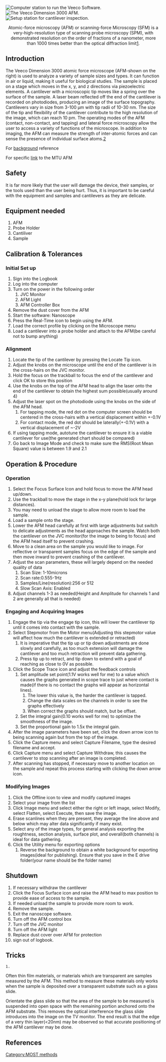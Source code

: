 {{MOST}}

<!-- Comments that appear only in the edit view are formatted like this. -->
<!-- These comments are offered as an aid as you get started. Remove as you wish. -->
<!-- next line is the code for inserting an image; delete if you don't have an image yet -->
[[File:Computer_Station.jpg|thumb|right|Computer station to run the Veeco Software.]]
[[File:Veeco_AFM.jpg|thumb|right|The Veeco Dimension 3000 AFM.]]
[[File:Setup_Station.jpg|thumb|right|Setup station for cantilever inspection.]]

<center>Atomic-force microscopy (AFM) or scanning-force Microscopy (SFM) is a very-high-resolution type of scanning probe microscopy (SPM), with demonstrated resolution on the order of fractions of a nanometer, more than 1000 times better than the optical diffraction limit[https://en.wikipedia.org/wiki/Atomic-force_microscopy].</center>

==Introduction==
The Veeco Dimension 3000 atomic force microscope (AFM-shown on the right) is used to analyze a variety of sample sizes and types. It can function in air or liquid, making it useful for biological studies. The sample is placed on a stage which moves in the x, y, and z directions via piezoelectric elements. A cantilever with a microscopic tip moves like a spring over the surface of the sample. A laser beam reflected off the end of the cantilever is recorded on photodiodes, producing an image of the surface topography. Cantilevers vary in size from 3-100 µm with tip radii of 10-30 nm. The size of the tip and flexibility of the cantilever contribute to the high resolution of the image, which can reach 10 pm. The operating modes of the AFM (contact, non-contact, and tapping) and lateral force microscopy allow the user to access a variety of functions of the microscope. In addition to imaging, the AFM can measure the strength of inter-atomic forces and can sense the presence of individual surface atoms.[http://mcff.mtu.edu/acmal/scanning-probe-microscopy/veeco-dimension-300-afm/]

For [https://en.wikipedia.org/wiki/Atomic-force_microscopy background] reference


For specific [http://mcff.mtu.edu/acmal/scanning-probe-microscopy/veeco-dimension-300-afm/ link] to the MTU AFM

==Safety==
It is far more likely that the user will damage the device, their samples, or the tools used than the user being hurt. Thus, it is important to be careful with the equipment and samples and cantilevers as they are delicate.

==Equipment needed==

# AFM
# Probe Holder
# Cantiliver
# Sample

==Calibration & Tolerances==

===Initial Set up===
#Sign into the Logbook
#Log into the computer
#Turn on the power in the following order
##JVC Monitor
##AFM Light
##AFM Controller Box
#Remove the dust cover from the AFM
#Start the software: Nanoscope
#Press the Real-Time icon to begin using the AFM.
#Load the correct profile by clicking on the Microscope menu
#Load a cantilever into a probe holder and attach to the AFM(be careful not to bump anything)

===Alignment===
#Locate the tip of the cantilever by pressing the Locate Tip icon.
#Adjust the knobs on the microscope until the end of the cantilever is in the cross-hairs on the JVC monitor.
#Hold the focus on the trackball to focus the end of the cantilever and click OK to store this position
#Use the knobs on the top of the AFM head to align the laser onto the end of the cantilever to obtain the highest sum possible(usually around 4)
#Adjust the laser spot on the photodiode using the knobs on the side of the AFM head.
##For tapping mode, the red dot on the computer screen should be centered in the cross-hairs with a vertical displacement within +-0.1V
##For contact mode, the red dot should be laterally(+-0.1V) with a vertical displacement of ~-2V
#If using tapping mode, autotune the cantilever to ensure it is a viable cantilever for use(the generated chart should be compared)
#Go back to Image Mode and check to make sure the RMS(Root Mean Square) value is between 1.9 and 2.1

==Operation & Procedure==
===Operation===
#Select the Focus Surface Icon and hold focus to move the AFM head up/down.
#Use the trackball to move the stage in the x-y plane(hold lock for large distances).
#You may need to unload the stage to allow more room to load the sample. 
#Load a sample onto the stage.
#Lower the AFM head carefully at first with large adjustments but switch to delicate adjustments as the head approaches the sample. Watch both the cantilever on the JVC monitor(for the image to being to focus) and the AFM head itself to prevent crashing.
#Move to a clean area on the sample you would like to image. For reflective or transparent samples focus on the edge of the sample and then move inward to prevent crashing of the cantilever.
#Adjust the scan parameters, these will largely depend on the needed quality of data
##Scan Size: 1-10microns
##Scan rate:0.555-1Hz
##Samples/Line(resolution):256 or 512
##Slow Scan Axis: Enabled
#Adjust channels 1-3 as needed(Height and Amplitude for channels 1 and 2 are generally all that is needed)

===Engaging and Acquiring Images===

#Engage the tip via the engage tip icon, this will lower the cantilever tip until it comes into contact with the sample.
#Select Stepmotor from the Motor menu(Adjusting this stepmotor value will affect how much the cantilever is extended or retracted)
##It is imperative that the tip up or tip down adjustments are done slowly and carefully, as too much extension will damage the cantilever and too much retraction will prevent data gathering.
##Press tip up to retract, and tip down to extend with a goal of reaching as close to 0V as possible.
#Click the Scope Trace icon and adjust the feedback controls
##Set amplitude set point(1.1V works well for me) to a value which causes the graphs generated in scope trace to just where contact is made(if there is no contact the graphs will appear as horizontal lines). 
###The lower this value is, the harder the cantilever is tapped. 
###Change the data scales on the channels in order to see the graphs effectively
###When correct the graphs should match, but be offset. 
##Set the integral gain(0.10 works well for me) to optimize the smoothness of the image.
##Set the proportional gain to 1.5x the integral gain.
#After the image parameters have been set, click the down arrow icon to being scanning again but from the top of the image.
#Click the Capture menu and select Capture Filename, type the desired filename and accept.
#Click Capture menu and select Capture Withdraw, this causes the cantilever to stop scanning after an image is completed.
#After scanning has stopped, if necessary move to another location on the sample and repeat this process starting with clicking the down arrow icon.

===Modifying Images===
#Click the Offline icon to view and modify captured images
#Select your image from the list
#Click Image menu and select either the right or left image, select Modify, select Flatten, select Execute, then save the image.
#Erase scanlines when they are present, they average the line above and below which may alter data significantly if many exist.
#Select any of the image types, for general analysis exporting the roughtness, section analysis, surface plot, and overall(both channels) is ideal for data gathering.
#Click the Utility menu for exporting options
##Reverse the background to obtain a white background for exporting images(ideal for publishing). Ensure that you save in the E drive folder(your name should be the folder name)

==Shutdown==
#If necessary withdraw the cantilever
#Click the Focus Surface icon and raise the AFM head to max position to provide ease of access to the sample.
#If needed unload the sample to provide more room to work.
#Remove the sample.
#Exit the nanoscope software.
#Turn off the AFM control box
#Turn off the JVC monitor
#Turn off the AFM light
#Replace dust cover over AFM for protection
#sign out of logbook.


==Tricks==

 1. 

Often thin film materials, or materials which are transparent are samples measured by the AFM. This method to measure these materials only works when the sample is deposited over a transparent substrate such as a glass slide. 

Orientate the glass slide so that the area of the sample to be measured is suspended into open space with the remaining portion anchored onto the AFM substrate. This removes the optical interference the glass slide introduces into the image on the TV monitor. The end result is that the edge of a very thin layer(<20nm) may be observed so that accurate positioning of the AFM cantilever may be done.

== References ==

<!-- This code is for placing the citation you included above.  If you did not use the <ref> code, please delete this. -->
<references/>


[[Category:MOST methods]]